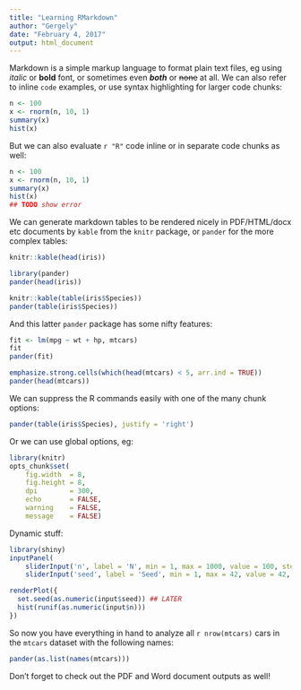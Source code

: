 ```yaml
---
title: "Learning RMarkdown"
author: "Gergely"
date: "February 4, 2017"
output: html_document
---
```



Markdown is a simple markup language to format plain text files, eg using *italic* or **bold** font, or sometimes even ***both*** or ~~none~~ at all. We can also refer to inline `code` examples, or use syntax highlighting for larger code chunks:

```r
n <- 100
x <- rnorm(n, 10, 1)
summary(x)
hist(x)
```

But we can also evaluate `r "R"` code inline or in separate code chunks as well:

```r
n <- 100
x <- rnorm(n, 10, 1)
summary(x)
hist(x)
## TODO show error
```


We can generate markdown tables to be rendered nicely in PDF/HTML/docx etc documents by `kable` from the `knitr` package, or `pander` for the more complex tables:

```r
knitr::kable(head(iris))

library(pander)
pander(head(iris))

knitr::kable(table(iris$Species))
pander(table(iris$Species))
```


And this latter `pander` package has some nifty features:

```r
fit <- lm(mpg ~ wt + hp, mtcars)
fit
pander(fit)

emphasize.strong.cells(which(head(mtcars) < 5, arr.ind = TRUE))
pander(head(mtcars))
```

We can suppress the R commands easily with one of the many chunk options:

```r
pander(table(iris$Species), justify = 'right')
```

Or we can use global options, eg:

```r
library(knitr)
opts_chunk$set(
    fig.width  = 8,
    fig.height = 8,
    dpi        = 300,
    echo       = FALSE,
    warning    = FALSE,
    message    = FALSE)
```

Dynamic stuff:

```r
library(shiny)
inputPanel(
    sliderInput('n', label = 'N', min = 1, max = 1000, value = 100, step = 10),
    sliderInput('seed', label = 'Seed', min = 1, max = 42, value = 42, step = 1)) ## LATER

renderPlot({
  set.seed(as.numeric(input$seed)) ## LATER
  hist(runif(as.numeric(input$n)))
})
```

So now you have everything in hand to analyze all `r nrow(mtcars)` cars in the `mtcars` dataset with the following names:

```r
pander(as.list(names(mtcars)))
```

Don't forget to check out the PDF and Word document outputs as well!
